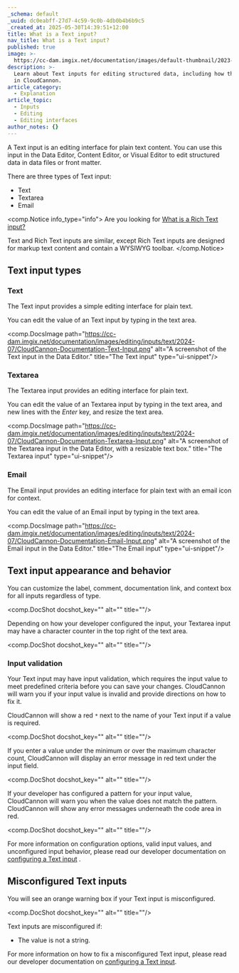 ```yaml
---
_schema: default
_uuid: dc0eabff-27d7-4c59-9c0b-4db0b4b6b9c5
_created_at: 2025-05-30T14:39:51+12:00
title: What is a Text input?
nav_title: What is a Text input?
published: true
image: >-
  https://cc-dam.imgix.net/documentation/images/default-thumbnail/2023-Q4/CloudCannon-Documentation-Thumbnail.png
description: >-
  Learn about Text inputs for editing structured data, including how they work
  in CloudCannon.
article_category:
  - Explanation
article_topic:
  - Inputs
  - Editing
  - Editing interfaces
author_notes: {}
---
```

A Text input is an editing interface for plain text content. You can use this input in the Data Editor, Content Editor, or Visual Editor to edit structured data in data files or front matter.

There are three types of Text input:

* Text
* Textarea
* Email

<comp.Notice info_type="info">
  Are you looking for [What is a Rich Text input?](/documentation/articles/what-is-a-rich-text-input/)

  Text and Rich Text inputs are similar, except Rich Text inputs are designed for markup text content and contain a WYSIWYG toolbar.
</comp.Notice>

## Text input types

### Text

The Text input provides a simple editing interface for plain text.

You can edit the value of an Text input by typing in the text area.

<comp.DocsImage path="https://cc-dam.imgix.net/documentation/images/editing/inputs/text/2024-07/CloudCannon-Documentation-Text-Input.png" alt="A screenshot of the Text input in the Data Editor." title="The Text input" type="ui-snippet"/>

### Textarea

The Textarea input provides an editing interface for plain text.

You can edit the value of an Textarea input by typing in the text area, and new lines with the *Enter* key, and resize the text area.

<comp.DocsImage path="https://cc-dam.imgix.net/documentation/images/editing/inputs/text/2024-07/CloudCannon-Documentation-Textarea-Input.png" alt="A screenshot of the Textarea input in the Data Editor, with a resizable text box." title="The Textarea input" type="ui-snippet"/>

### Email

The Email input provides an editing interface for plain text with an email icon for context.

You can edit the value of an Email input by typing in the text area.

<comp.DocsImage path="https://cc-dam.imgix.net/documentation/images/editing/inputs/text/2024-07/CloudCannon-Documentation-Email-Input.png" alt="A screenshot of the Email input in the Data Editor." title="The Email input" type="ui-snippet"/>

## Text input appearance and behavior

You can customize the label, comment, documentation link, and context box for all inputs regardless of type.

<comp.DocShot docshot_key="" alt="" title=""/>

Depending on how your developer configured the input, your Textarea input may have a character counter in the top right of the text area.

<comp.DocShot docshot_key="" alt="" title=""/>

### Input validation

Your Text input may have input validation, which requires the input value to meet predefined criteria before you can save your changes. CloudCannon will warn you if your input value is invalid and provide directions on how to fix it.

CloudCannon will show a red `*` next to the name of your Text input if a value is required.

<comp.DocShot docshot_key="" alt="" title=""/>

If you enter a value under the minimum or over the maximum character count, CloudCannon will display an error message in red text under the input field.

<comp.DocShot docshot_key="" alt="" title=""/>

If your developer has configured a pattern for your input value, CloudCannon will warn you when the value does not match the pattern. CloudCannon will show any error messages underneath the code area in red.

<comp.DocShot docshot_key="" alt="" title=""/>

For more information on configuration options, valid input values, and unconfigured input behavior, please read our developer documentation on [configuring a Text input](/documentation/articles/configure-a-text-input/) .

## Misconfigured Text inputs

You will see an orange warning box if your Text input is misconfigured.

<comp.DocShot docshot_key="" alt="" title=""/>

Text inputs are misconfigured if:

* The value is not a string.

For more information on how to fix a misconfigured Text input, please read our developer documentation on [configuring a Text input](/documentation/articles/configure-a-text-input/).